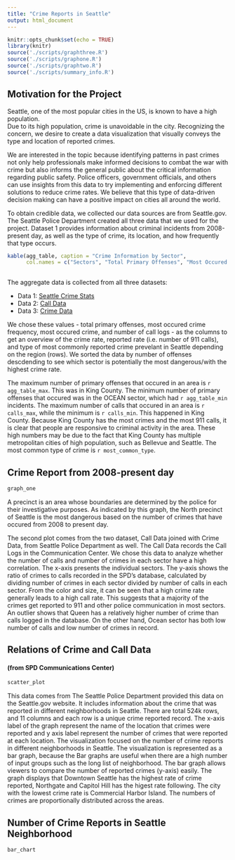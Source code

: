 ---
title: "Crime Reports in Seattle"
output: html_document
---

```{r setup, include=FALSE}
knitr::opts_chunk$set(echo = TRUE)
library(knitr)
source('./scripts/graphthree.R')
source('./scripts/graphone.R')
source('./scripts/graphtwo.R')
source('./scripts/summary_info.R')
```

## Motivation for the Project

Seattle, one of the most popular cities in the US, is known to have a high population.  
Due to its high population, crime is unavoidable in the city. Recognizing the concern, 
we desire to create a data visualization that visually conveys the type and location of reported crimes. 

We are interested in the topic because identifying patterns in past crimes
not only help professionals make informed decisions to combat the war with 
crime but also informs the general public about the critical information regarding 
public safety. Police officers, government officials, and others can use insights 
from this data to try implementing and enforcing different solutions to reduce crime rates. 
We believe that this type of data-driven decision making can have a positive impact 
on cities all around the world.

To obtain credible data, we collected our data sources are from Seattle.gov. 
The Seattle Police Department created all three data that we used for the project. 
Dataset 1 provides information about criminal incidents from 2008-present day, 
as well as the type of crime, its location, and how frequently that type occurs.

```{r echo = FALSE}
kable(agg_table, caption = "Crime Information by Sector", 
      col.names = c("Sectors", "Total Primary Offenses", "Most Occured Crime Frequency", "Most Occured Crime", "Number of Call Logs"))
           
```

The aggregate data is collected from all three datasets:

- Data 1: [Seattle Crime Stats](https://data.seattle.gov/Public-Safety/Seattle-Crime-Stats-by-Police-Precinct-2008-Presen/3xqu-vnum)
- Data 2: [Call Data](https://data.seattle.gov/Public-Safety/Call-Data/33kz-ixgy)
- Data 3: [Crime Data](https://data.seattle.gov/Public-Safety/Crime-Data/4fs7-3vj5)

We chose these values - total primary offenses, most occured crime frequency, most occured crime, and number of call logs - as the columns to get an overview of the crime rate, reported rate (i.e. number of 911 calls), and type of most commonly reported crime prevelant in Seattle depending on the region (rows). We sorted the data by number of offenses descdending to see which sector is potentially the most dangerous/with the highest crime rate. 

The maximum number of primary offenses that occured in an area is `r agg_table_max`. This was in King County. The minimum number of primary offenses that occured was in the OCEAN sector, which had `r agg_table_min` incidents. The maximum number of calls that occured in an area is `r calls_max`, while the minimum is `r calls_min`. This happened in King County. Because King County has the most crimes and the most 911 calls, it is clear that people are responsive to criminal activity in the area. These high numbers may be due to the fact that King County has multiple metropolitan cities of high population, such as Bellevue and Seattle. The most common type of crime is `r most_common_type`.

## Crime Report from 2008-present day
```{r echo=FALSE}
graph_one
```

A precinct is an area whose boundaries are determined by the police for their investigative purposes. 
As indicated by this graph, the North precinct of Seattle is the most dangerous based on the number of 
crimes that have occured from 2008 to present day.



The second plot comes from the two dataset, Call Data joined with Crime Data, from Seattle Police Department as well.
The Call Data records the Call Logs in the Communication Center.
We chose this data to analyze whether the number of calls and number of crimes in each sector have a high correlation.
The x-axis presents the individual sectors. The y-axis shows the ratio of crimes to calls recorded in the SPD's database,
calculated by dividing number of crimes in each sector divided by number of calls in each sector. 
From the color and size, it can be seen that a high crime rate generally leads to a high call rate. 
This suggests that a majority of the crimes get reported to 911 and other police communication in most sectors. 
An outlier shows that Queen has a relatively higher number of crime than calls logged in the database.
On the other hand, Ocean sector has both low number of calls and low number of crimes in record.  

## Relations of Crime and Call Data 
#### (from SPD Communications Center)

``` {r echo = FALSE}
scatter_plot
```

This data comes from 
The Seattle Police Department provided this data on the Seattle.gov website. 
It includes information about the crime that was reported in different neighborhoods in Seattle. 
There are total 524k rows, and 11 columns and each row is a unique crime reported record. 
The x-axis label of the graph represent the name of the location that crimes were reported and y axis 
label represent the number of crimes that were reported at each location.
The visualization focused on the number of crime reports in different neighborhoods in Seattle. 
The visualization is represented as a bar graph, because the Bar graphs are useful when there are a
high number of input groups such as the long list of neighborhood. The bar graph allows viewers to compare 
the number of reported crimes (y-axis) easily. 
The graph displays that Downtown Seattle has the highest rate of crime reported, Northgate and Capitol Hill 
has the higest rate following. 
The city with the lowest crime rate is Commercial Harbor Island. The numbers of crimes are proportionally 
distributed across the areas. 

## Number of Crime Reports in Seattle Neighborhood
```{r echo=FALSE}
bar_chart
```



